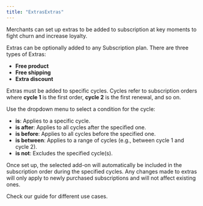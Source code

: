 ```yaml
---
title: "ExtrasExtras"
---
```


Merchants can set up extras to be added to subscription at key moments to fight churn and increase loyalty.

Extras can be optionally added to any Subscription plan. There are three types of Extras:

* **Free product**
* **Free shipping**
* **Extra discount**

Extras must be added to specific cycles. Cycles refer to subscription orders where **cycle 1** is the first order, **cycle 2** is the first renewal, and so on.

Use the dropdown menu to select a condition for the cycle:

* **is**: Applies to a specific cycle.
* **is after**: Applies to all cycles after the specified one.
* **is before**: Applies to all cycles before the specified one.
* **is between**: Applies to a range of cycles (e.g., between cycle 1 and cycle 2).
* **is not**: Excludes the specified cycle(s).

Once set up, the selected add-on will automatically be included in the subscription order during the specified cycles. Any changes made to extras will only apply to newly purchased subscriptions and will not affect existing ones.

Check our guide for different use cases.

